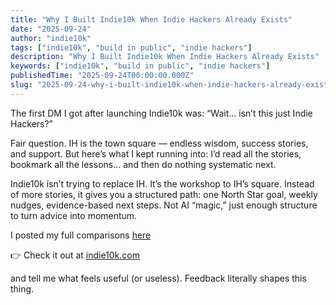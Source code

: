 ```yaml
---
title: "Why I Built Indie10k When Indie Hackers Already Exists"
date: "2025-09-24"
author: "indie10k"
tags: ["indie10k", "build in public", "indie hackers"]
description: "Why I Built Indie10k When Indie Hackers Already Exists"
keywords: ["indie10k", "build in public", "indie hackers"]
publishedTime: "2025-09-24T00:00:00.000Z"
slug: "2025-09-24-why-i-built-indie10k-when-indie-hackers-already-exists-340de96316"
---
```


The first DM I got after launching Indie10k was: “Wait… isn’t this just Indie Hackers?”

Fair question. IH is the town square — endless wisdom, success stories, and support. But here’s what I kept running into: I’d read all the stories, bookmark all the lessons… and then do nothing systematic next.

Indie10k isn’t trying to replace IH. It’s the workshop to IH’s square. Instead of more stories, it gives you a structured path: one North Star goal, weekly nudges, evidence-based next steps. Not AI “magic,” just enough structure to turn advice into momentum.

I posted my full comparisons [here](https://indie10k.com/blog/2025-09-25-indie10k-vs-indiehackers?utm_source=indiehackers)

👉 Check it out at [indie10k.com](https://indie10k.com?utm_source=indiehackers)

and tell me what feels useful (or useless). Feedback literally shapes this thing.